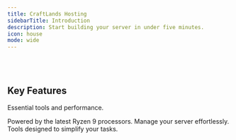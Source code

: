 ```yaml
---
title: CraftLands Hosting
sidebarTitle: Introduction
description: Start building your server in under five minutes.
icon: house
mode: wide
---
```


<StartButton />

<br />

<br />

<CardGroup>
  <HeroCard img="https://raw.githubusercontent.com/mintlify/themes/main/prism/images/setting-up.svg" title="Setting Up Your Server" description="Everything you need to know about setting up your server, from start to finish." href="/quickstart" />

  <HeroCard img="https://raw.githubusercontent.com/mintlify/themes/main/prism/images/themes.svg" title="Explore Features" description="Discover a range of features designed to make server management easier." href="/quickstart" />
</CardGroup>

## Key Features

Essential tools and performance.

<CardGroup cols={3}>
  <Card title="High-Performance Hardware" icon="server" href="https://mintlify.com/docs/settings/global">
    Powered by the latest Ryzen 9 processors.
  </Card>

  <Card title="Intuitive Control Panel" icon="code" href="https://mintlify.com/docs/api-playground/openapi">
    Manage your server effortlessly.
  </Card>

  <Card title="Streamlined Management" icon="gear" href="https://mintlify.com/docs/components/accordion">
    Tools designed to simplify your tasks.
  </Card>
</CardGroup>

<br />

<br />

<Banner />
